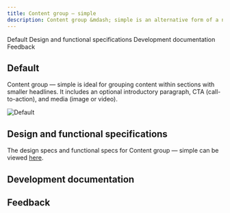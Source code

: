 ```yaml
---
title: Content group – simple
description: Content group &mdash; simple is an alternative form of a narrative pattern where the content is broken up into smaller pieces to make it more digestible.
---
```



<ComponentDescription name="Content group - simple" type="layout" />

<AnchorLinks>

<AnchorLink>Default</AnchorLink>
<AnchorLink>Design and functional specifications</AnchorLink>
<AnchorLink>Development documentation</AnchorLink>
<AnchorLink>Feedback</AnchorLink>

</AnchorLinks>

## Default
Content group &mdash; simple is ideal for grouping content within sections with smaller headlines. It includes an optional introductory paragraph, CTA (call-to-action), and media (image or video). 

![Default](../../images/pattern/content-group-simple/default.jpg)

## Design and functional specifications

The design specs and functional specs for Content group &mdash; simple can be viewed <a href="https://ibm.box.com/s/bkqyb6nzix46vfsy8b0cyg79c3fs0lac" target="_blank">here</a>.

## Development documentation

<ComponentStatus name="Content group - simple" type="layout" />

## Feedback

<ComponentFeedback />

